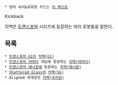  * 영어 숙어&유희왕 카드는 [[킥 백]]으로.

Kickback

킥백은 [[트랜스포머]] 시리즈에 등장하는 여러 로봇들을 말한다.

== 목록 ==
 * [[트랜스포머 G1]]의 [[킥백(G1)]]
 * [[트랜스포머 아마다]] 게임에 등장하는 [[킥백(아마다)]]
 * [[트랜스포머 에너존]]에 등장하는 [[킥백(에너존)]]
 * [[Shattered Glass]]의 [[킥백(SG)]]
 * Aligned 세계관의 [[킥백(프라임)]]
